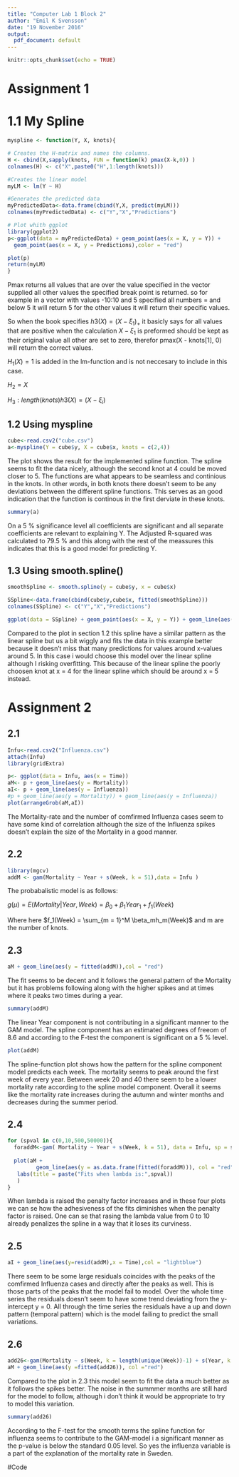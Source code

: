 ```yaml
---
title: "Computer Lab 1 Block 2"
author: "Emil K Svensson"
date: "19 November 2016"
output:
  pdf_document: default
---
```


```r
knitr::opts_chunk$set(echo = TRUE)
```

# Assignment 1 

# 1.1 My Spline 


```r
myspline <- function(Y, X, knots){

# Creates the H-matrix and names the columns.
H <- cbind(X,sapply(knots, FUN = function(k) pmax(X-k,0)) )
colnames(H) <- c("X",paste0("H",1:length(knots)))

#Creates the linear model
myLM <- lm(Y ~ H)

#Generates the predicted data 
myPredictedData<-data.frame(cbind(Y,X, predict(myLM)))
colnames(myPredictedData) <- c("Y","X","Predictions")

# Plot whith ggplot
library(ggplot2)           
p<-ggplot(data = myPredictedData) + geom_point(aes(x = X, y = Y)) +
  geom_point(aes(x = X, y = Predictions),color = "red")

plot(p)
return(myLM)
}
```

Pmax returns all values that are over the value specified in the vector supplied
all other values the specified break point is returned. so for example in a vector
with values -10:10 and 5 specified all numbers = and below 5 it will return 5 for
the other values it will return their specific values.

So when the book specifies $h3(X) = (X - \xi_1)_+$ it basicly says for all values that are positive when the calculation $X- \xi_1$ is preformed should be kept as their original value all other are set to zero, therefor pmax(X - knots[1], 0) will return the correct values.

$H_1(X) = 1$ is added in the lm-function and is not neccesary to include in this case.

$H_2 = X$

$H_3:length(knots) h3(X) = (X - \xi_i)$


\newpage



## 1.2 Using myspline

```r
cube<-read.csv2("cube.csv")
a<-myspline(Y = cube$y, X = cube$x, knots = c(2,4))
```

The plot shows the result for the implemented spline function. The spline seems to fit the data nicely, although the second knot at 4 could be moved closer to 5. The functions are what appears to be seamless and continious in the knots. In other words, in both knots there doesn't seem to be any deviations between the different spline functions. This serves as an good indication that the function is continous in the first derviate in these knots. 

```r
summary(a)
```

On a 5 % significance level all coefficients are significant and all separate coefficients are relevant to explaining Y. The Adjusted R-squared was calculated to 79.5 % and this along with the rest of the meassures this indicates that this is a good model for predicting Y. 

\newpage


## 1.3 Using smooth.spline()

```r
smoothSpline <- smooth.spline(y = cube$y, x = cube$x)

SSpline<-data.frame(cbind(cube$y,cube$x, fitted(smoothSpline)))
colnames(SSpline) <- c("Y","X","Predictions")

ggplot(data = SSpline) + geom_point(aes(x = X, y = Y)) + geom_line(aes(x = X, y = Predictions),color = "red")

```
Compared to the plot in section 1.2 this spline have a similar pattern as the linear spline but us a bit wiggly and fits the data in this example better because it doesn't miss that many predictions for values around x-values around 5. In this case i would choose this model over the linear spline although I risking overfitting. This because of the linear spline the poorly choosen knot at x = 4 for the linear spline which should be around x = 5 instead.

\newpage


# Assignment 2

## 2.1

```r
Infu<-read.csv2("Influenza.csv")
attach(Infu)
library(gridExtra)

p<- ggplot(data = Infu, aes(x = Time)) 
aM<- p + geom_line(aes(y = Mortality)) 
aI<- p + geom_line(aes(y = Influenza))
#p + geom_line(aes(y = Mortality)) + geom_line(aes(y = Influenza))
plot(arrangeGrob(aM,aI))


```

The Mortality-rate and the number of comfirmed Influenza cases seem to have some kind of correlation although the size of the Influenza spikes doesn't explain the size of the Mortality in a good manner. 

\newpage


## 2.2 

```r
library(mgcv)
addM <- gam(Mortality ~ Year + s(Week, k = 51),data = Infu )

```

The probabalistic model is as follows: 

$g(\mu)=E(Mortality|Year,Week) = \beta_0 +\beta_1Year_1+ f_1(Week)$

Where here $f_1(Week) = \sum_{m = 1}^M \beta_mh_m(Week)$ and m are the number of knots. 


\newpage


## 2.3 

```r
aM + geom_line(aes(y = fitted(addM)),col = "red")
```

The fit seems to be decent and it follows the general pattern of the Mortality but it has problems following along with the higher spikes and at times where it peaks two times during a year.


```r
summary(addM)
```

The linear Year component is not contributing in a significant manner to the GAM model. The spline component has an estimated degrees of freeom of 8.6 and  according to the F-test the component is significant on a 5 % level. 

```r
plot(addM)
```

The spline-function plot shows how the pattern for the spline component model predicts each week. The mortality seems to peak around the first week of every year. Between week 20 and 40 there seem to be a lower mortality rate according to the spline model component. Overall it seems like the mortality rate increases during the autumn and winter months and decreases during the summer period. 

\newpage


## 2.4 

```r

for (spval in c(0,10,500,50000)){
  foraddM<-gam( Mortality ~ Year + s(Week, k = 51), data = Infu, sp = spval )
  
  plot(aM + 
         geom_line(aes(y = as.data.frame(fitted(foraddM))), col = "red") +
   labs(title = paste("Fits when lambda is:",spval))
   ) 
}

```

When lambda is raised the penalty factor increases and in these four plots we can se how the adhesiveness of the fits diminishes when the penalty factor is raised. One can se that rasing the lambda value from 0 to 10 already penalizes the spline in a way that it loses its curviness. 

\newpage


## 2.5 

```r
aI + geom_line(aes(y=resid(addM),x = Time),col = "lightblue")

```

There seem to be some large residuals coincides with the peaks of the comfirmed Influenza cases and directly after the peaks as well. This is those parts of the peaks that the model fail to model. Over the whole time series the residuals doesn't seem to have some trend deviating from the y-intercept  y = 0. All through the time series the residuals have a up and down pattern (temporal pattern) which is the model failing to predict the small variations. 

\newpage


## 2.6

```r
add26<-gam(Mortality ~ s(Week, k = length(unique(Week))-1) + s(Year, k = 9) + s(Influenza,k = length(unique(Influenza))-1) ,data = Infu)
aM + geom_line(aes(y =fitted(add26)), col ="red")
```

Compared to the plot in 2.3 this model seem to fit the data a much better as it follows the spikes better. The noise in the summmer months are still hard for the model to follow, although i don't think it would be appropriate to try to model this variation. 


```r
summary(add26)
```

According to the F-test for the smooth terms the spline function for influenza seems to contribute to the GAM-model i a significant manner as the p-value is below the standard 0.05 level. So yes the influenza variable is a part of the explanation of the mortality rate in Sweden.   

\newpage

#Code

```r
```


